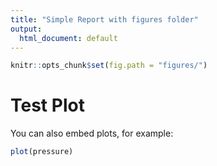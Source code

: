 ```yaml
---
title: "Simple Report with figures folder"
output:
  html_document: default
---
```


```r
knitr::opts_chunk$set(fig.path = "figures/")
```

# Test Plot
You can also embed plots, for example:

```r
plot(pressure)
```

